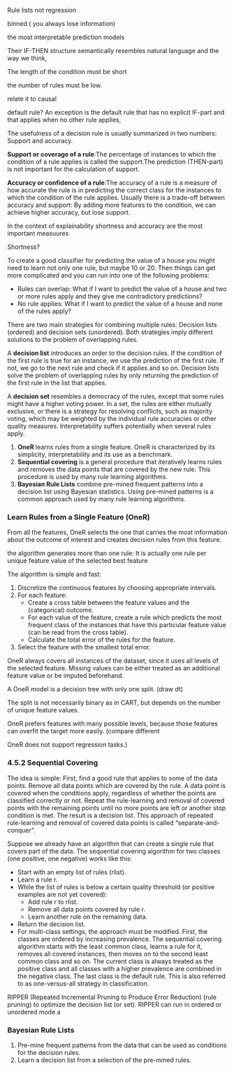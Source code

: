  Rule lists not regression

binned ( you always lose information)

 the most interpretable prediction models

Their IF-THEN structure semantically resembles natural language and the way we think,

The length of  the condition must be short

the number of rules must be low.

relate it to causal 

default rule? An exception is the default rule that has no explicit IF-part and that applies when no other rule applies,

The usefulness of a decision rule is usually summarized in two numbers: Support and accuracy.



**Support or coverage of a rule**:The percentage of instances to which the condition of a rule applies is called the support.The prediction (THEN-part) is not important for the calculation of support.



**Accuracy or confidence of a rule**:The accuracy of a rule is a measure of how accurate the rule is in predicting the correct class for the instances to which the condition of the rule applies. Usually there is a trade-off between accuracy and support: By adding more features to the condition, we can achieve higher accuracy, but lose support.

In the context of explainability shortness and accuracy are the most important measuures





Shortness?

To create a good classifier for predicting the value of a house you might need to learn not only one rule, but maybe 10 or 20. Then things can get more complicated and you can run into one of the following problems:

- Rules can overlap: What if I want to predict the value of a house and two or more rules apply and they give me contradictory predictions?
- No rule applies: What if I want to predict the value of a house and none of the rules apply?

There are two main strategies for combining multiple rules: Decision lists (ordered) and decision sets (unordered). Both strategies imply different solutions to the problem of overlapping rules.

A **decision list** introduces an order to the decision rules. If the condition of the first rule is true for an instance, we use the prediction of the first rule. If not, we go to the next rule and check if it applies and so on. Decision lists solve the problem of overlapping rules by only returning the prediction of the first rule in the list that applies.

A **decision set** resembles a democracy of the rules, except that some rules might have a higher voting power. In a set, the rules are either mutually exclusive, or there is a strategy for resolving conflicts, such as majority voting, which may be weighted by the individual rule accuracies or other quality measures. Interpretability suffers potentially when several rules apply.

1. **OneR** learns rules from a single feature. OneR is characterized by its simplicity, interpretability and its use as a benchmark.
2. **Sequential covering** is a general procedure that iteratively learns rules and removes the data points that are covered by the new rule. This procedure is used by many rule learning algorithms.
3. **Bayesian Rule Lists** combine pre-mined frequent patterns into a decision list using Bayesian statistics. Using pre-mined patterns is a common approach used by many rule learning algorithms.

### Learn Rules from a Single Feature (OneR) 

From all the features, OneR selects the one that carries the most information about the outcome of interest and creates decision rules from this feature.

the algorithm generates more than one rule: It is actually one rule per unique feature value of the selected best feature

The algorithm is simple and fast:

1. Discretize the continuous features by choosing appropriate intervals.
2. For each feature:
   - Create a cross table between the feature values and the (categorical) outcome.
   - For each value of the feature, create a rule which predicts the most frequent class of the instances that have this particular feature value (can be read from the cross table).
   - Calculate the total error of the rules for the feature.
3. Select the feature with the smallest total error.

OneR always covers all instances of the dataset, since it uses all levels of the selected feature. Missing values can be either treated as an additional feature value or be imputed beforehand.

A OneR model is a decision tree with only one split. (draw dt)

The split is not necessarily binary as in CART, but depends on the number of unique feature values.

OneR prefers features with many possible levels, because those features can overfit the target more easily. (compare different 

OneR does not support regression tasks.)

### 4.5.2 Sequential Covering

The idea is simple: First, find a good rule that applies to some of the data points. Remove all data points which are covered by the rule. A data point is covered when the conditions apply, regardless of whether the points are classified correctly or not. Repeat the rule-learning and removal of covered points with the remaining points until no more points are left or another stop condition is met. The result is a decision list. This approach of repeated rule-learning and removal of covered data points is called “separate-and-conquer”.

Suppose we already have an algorithm that can create a single rule that covers part of the data. The sequential covering algorithm for two classes (one positive, one negative) works like this:

- Start with an empty list of rules (rlist).
- Learn a rule r.
- While the list of rules is below a certain quality threshold (or positive examples are not yet covered):
  - Add rule r to rlist.
  - Remove all data points covered by rule r.
  - Learn another rule on the remaining data.
- Return the decision list.
- For multi-class settings, the approach must be modified. First, the classes are ordered by increasing prevalence. The sequential covering algorithm starts with the least common class, learns a rule for it, removes all covered instances, then moves on to the second least common class and so on. The current class is always treated as the positive class and all classes with a higher prevalence are combined in the negative class. The last class is the default rule. This is also referred to as one-versus-all strategy in classification.

RIPPER (Repeated Incremental Pruning to Produce Error Reduction) (rule pruning) to optimize the decision list (or set). RIPPER can run in ordered or unordered mode a

###  Bayesian Rule Lists

1. Pre-mine frequent patterns from the data that can be used as conditions for the decision rules.
2. Learn a decision list from a selection of the pre-mined rules.
